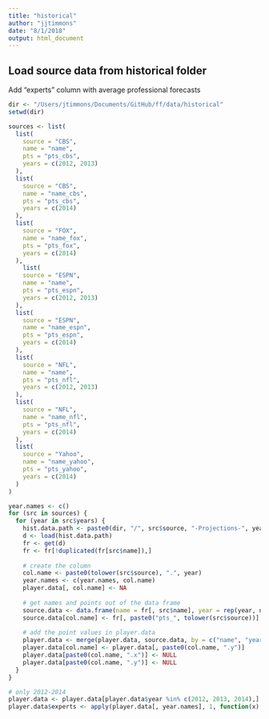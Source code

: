 ```yaml
---
title: "historical"
author: "jjtimmons"
date: "8/1/2018"
output: html_document
---
```


## Load source data from historical folder

Add "experts" column with average professional forecasts

```r

dir <- "/Users/jtimmons/Documents/GitHub/ff/data/historical"
setwd(dir)

sources <- list(
  list(
    source = "CBS",
    name = "name",
    pts = "pts_cbs",
    years = c(2012, 2013)
  ),
  list(
    source = "CBS",
    name = "name_cbs",
    pts = "pts_cbs",
    years = c(2014)
  ),
  list(
    source = "FOX",
    name = "name_fox",
    pts = "pts_fox",
    years = c(2014)
  ),
    list(
    source = "ESPN",
    name = "name",
    pts = "pts_espn",
    years = c(2012, 2013)
  ),
  list(
    source = "ESPN",
    name = "name_espn",
    pts = "pts_espn",
    years = c(2014)
  ),
  list(
    source = "NFL",
    name = "name",
    pts = "pts_nfl",
    years = c(2012, 2013)
  ),
  list(
    source = "NFL",
    name = "name_nfl",
    pts = "pts_nfl",
    years = c(2014)
  ),
  list(
    source = "Yahoo",
    name = "name_yahoo",
    pts = "pts_yahoo",
    years = c(2014)
  )
)

year.names <- c()
for (src in sources) {
  for (year in src$years) {
    hist.data.path <- paste0(dir, "/", src$source, "-Projections-", year, ".RData")
    d <- load(hist.data.path)
    fr <- get(d)
    fr <- fr[!duplicated(fr[src$name]),]
    
    # create the column
    col.name <- paste0(tolower(src$source), ".", year)
    year.names <- c(year.names, col.name)
    player.data[, col.name] <- NA
    
    # get names and points out of the data frame
    source.data <- data.frame(name = fr[, src$name], year = rep(year, nrow(fr)))
    source.data[col.name] <- fr[, paste0("pts_", tolower(src$source))]
    
    # add the point values in player.data
    player.data <- merge(player.data, source.data, by = c("name", "year"), all.x = TRUE)
    player.data[col.name] <- player.data[, paste0(col.name, ".y")]
    player.data[paste0(col.name, ".x")] <- NULL
    player.data[paste0(col.name, ".y")] <- NULL
  }
}

# only 2012-2014
player.data <- player.data[player.data$year %in% c(2012, 2013, 2014),]
player.data$experts <- apply(player.data[, year.names], 1, function(x) mean(x, na.rm = TRUE))

```
